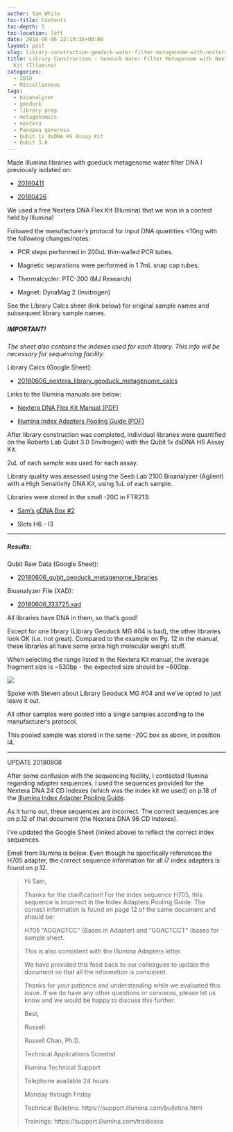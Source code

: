 ```yaml
---
author: Sam White
toc-title: Contents
toc-depth: 5
toc-location: left
date: 2018-06-06 22:19:38+00:00
layout: post
slug: library-construction-geoduck-water-filter-metagenome-with-nextera-dna-flex-kit-illumina
title: Library Construction - Geoduck Water Filter Metagenome with Nextera DNA Flex
  Kit (Illumina)
categories:
  - 2018
  - Miscellaneous
tags:
  - bioanalyzer
  - geoduck
  - library prep
  - metagenomics
  - nextera
  - Panopea generosa
  - Qubit 1x dsDNA HS Assay Kit
  - Qubit 3.0
---
```


Made Illumina libraries with goeduck metagenome water filter DNA I previously isolated on:





  * [20180411](https://robertslab.github.io/sams-notebook/posts/2018/2018-04-11-dna-isolation-quantification-metagenomics-water-filters/)



  * [20180426](https://robertslab.github.io/sams-notebook/posts/2018/2018-04-26-dna-isolation-quantification-metagenomics-water-filters-2/)






We used a free Nextera DNA Flex Kit (Illumina) that we won in a contest held by Illumina!

Followed the manufacturer's protocol for input DNA quantities <10ng with the following changes/notes:





  * PCR steps performed in 200uL thin-walled PCR tubes.



  * Magnetic separations were performed in 1.7mL snap cap tubes.



  * Thermalcycler: PTC-200 (MJ Research)



  * Magnet: DynaMag 2 (Invitrogen)






See the Library Calcs sheet (link below) for original sample names and subsequent library sample names.



##### IMPORTANT!



_The sheet also contains the indexes used for each library. This info will be necessary for sequencing facility._

Library Calcs (Google Sheet):





  * [20180606_nextera_library_geoduck_metagenome_calcs](https://docs.google.com/spreadsheets/d/131Z45uaUycJhyZJRxbEVlOviyoGqV44GehUxaaOWcGo/edit?usp=sharing)



Links to the Illumina manuals are below:



  * [Nextera DNA Flex Kit Manual (PDF)](https://github.com/RobertsLab/resources/blob/master/protocols/Commercial_Protocols/Illumina_nextera-dna-flex-library-prep-reference-guide-1000000025416-01_20180523.pdf)



  * [Illumina Index Adapters Pooling Guide (PDF)](https://github.com/RobertsLab/resources/blob/master/protocols/Commercial_Protocols/Illumina_index-adapters-pooling-guide-1000000041074-02_20180523.pdf)






After library construction was completed, individual libraries were quantified on the Roberts Lab Qubit 3.0 (Invitrogen) with the Qubit 1x dsDNA HS Assay Kit.

2uL of each sample was used for each assay.

Library quality was assessed using the Seeb Lab 2100 Bioanalyzer (Agilent) with a High Sensitivity DNA Kit, using 1uL of each sample.

Libraries were stored in the small -20C in FTR213:





  * [Sam's gDNA Box #2](https://docs.google.com/spreadsheets/d/1SWzKMKh7LBOgTfvEhJamE6pZFsTpRXY7otzXUC5fZSM/edit?usp=sharing)



  * Slots H6 - I3






* * *





##### Results:





Qubit Raw Data (Google Sheet):





  * [20180606_qubit_geoduck_metagenome_libraries](https://docs.google.com/spreadsheets/d/1UzLYw0LIyN9SF9qs51Kk3Keozeqzor1RIjFKRPuzLwM/edit?usp=sharing)



Bioanalyzer File (XAD):



  * [20180606_133725.xad](https://owl.fish.washington.edu/Athaliana/20180606_133725.xad)



All libraries have DNA in them, so that's good!

Except for one library (Library Geoduck MG #04 is bad), the other libraries look OK (i.e. not great). Compared to the example on Pg. 12 in the manual, these libraries all have some extra high molecular weight stuff.

When selecting the range listed in the Nextera Kit manual, the average fragment size is ~530bp - the expected size should be ~600bp.





![](https://owl.fish.washington.edu/Athaliana/20180606_bioanalyzer_all_electropherograms_geoduck_mg_libraries.PNG)

Spoke with Steven about Library Geoduck MG #04 and we've opted to just leave it out.

All other samples were pooled into a single samples according to the manufacturer's protocol.

This pooled sample was stored in the same -20C box as above, in position I4.



* * *



UPDATE 20180808

After some confusion with the sequencing facility, I contacted Illumina regarding adapter sequences. I used the sequences provided for the Nextera DNA 24 CD Indexes (which was the index kit we used) on p.18 of the [Illumina Index Adapter Pooling Guide](https://support.illumina.com/content/dam/illumina-support/documents/documentation/chemistry_documentation/experiment-design/index-adapters-pooling-guide-1000000041074-02.pdf).

As it turns out, these sequences are incorrect. The correct sequences are on p.12 of that document (the Nextera DNA 96 CD Indexes).

I've updated the Google Sheet (linked above) to reflect the correct index sequences.

Email from Illumina is below. Even though he specifically references the H705 adapter, the correct sequence information for all i7 index adapters is found on p.12.



<blockquote>
  Hi Sam,

  Thanks for the clarification! For the index sequence H705, this sequence is incorrect in the Index Adapters Pooling Guide. The correct information is found on page 12 of the same document and should be:

  H705 “AGGAGTCC” (Bases in Adapter) and “GGACTCCT” (bases for sample sheet.

  This is also consistent with the Illumina Adapters letter.

  We have provided this feed back to our colleagues to update the document so that all the information is consistent.

  Thanks for your patience and understanding while we evaluated this issue. If we do have any other questions or concerns, please let us know and we would be happy to discuss this further.

  Best,

  Russell

  Russell Chan, Ph.D.

  Technical Applications Scientist

  Illumina Technical Support

  Telephone available 24 hours

  Monday through Friday

  Technical Bulletins: https://support.illumina.com/bulletins.html

  Trainings: https://support.illumina.com/traidexes
</blockquote>
